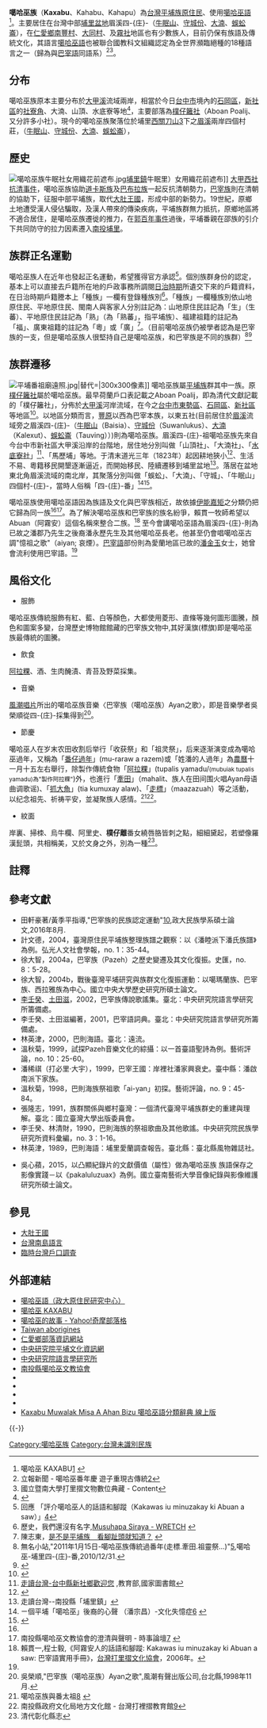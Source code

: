 {{Infobox_Taiwanese_aborigine
| group = 噶哈巫族
| image = Weaving indigenous Kaxabu man.jpg
| caption = 織布中的當代噶哈巫族男子
| population = 約600人
| region = [[台灣|台灣]]中部[[臺中市|臺中市]][[豐原區|豐原區]]、[[新社區|新社區]]、[[石岡區|石岡區]]、[[東勢區|東勢區]]、[[南投縣|南投縣]][[埔里鎮|埔里鎮]]、[[仁愛鄉|仁愛鄉]]等地區。
             （現今主要居住地以埔里眉溪四庄-牛眠.守城.大湳.蜈蚣崙為主。）
| languages = [[噶哈巫語|噶哈巫語]]<BR>[[漢語|漢語]]（[[臺灣話|臺灣閩南語]]、[[中華民國國語|中華民國國語]]）
| religions = [[臺灣原住民族泛靈信仰|臺灣原住民族泛靈信仰]]
| related =*和「[[巴宰族|巴宰族]]」在語言上有親緣關係
*和其他「[[台灣原住民|台灣原住民]]」都屬於「[[台灣南島民族|台灣南島民族]]」
*和島嶼[[東南亞|東南亞]]、非洲[[馬達加斯加島|馬達加斯加島]]、以及大洋洲[[密克羅尼西亞|密克羅尼西亞]]、[[美拉尼西亞|美拉尼西亞]]、[[波里尼西亞|波里尼西亞]]的「[[南島民族|南島民族]]」相關
}}

'''噶哈巫族'''（'''Kaxabu'''、Kahabu、Kahapu）為[[台灣|台灣]][[平埔族|平埔族]][[台灣原住民|原住民]]、使用[[噶哈巫語|噶哈巫語]]<ref>噶哈巫 KAXABU[http://www.kahabu.url.tw/kahabu/index.htm] {{Wayback|url=http://www.kahabu.url.tw/kahabu/index.htm |date=20160304061333 }}</ref>。主要居住在台灣中部[[埔里盆地|埔里盆地]]眉溪四-{庄}-（[[牛眠山|牛眠山]]、[[守城份|守城份]]、[[大湳|大湳]]、[[蜈蚣崙|蜈蚣崙]]），在[[仁愛鄉|仁愛鄉]][[南豐村|南豐村]]、[[大同村|大同村]]、及[[霧社|霧社]]地區也有少數族人，目前仍保有族語及傳統文化，其語言[[噶哈巫語|噶哈巫語]]也被聯合國教科文組織認定為全世界瀕臨絕種的18種語言之一（歸為與[[巴宰語|巴宰語]]同語系）<ref name=kaxapeople>立報新聞 - 噶哈巫番年慶 遊子重現古傳統[http://www.lihpao.com/news/in_p1.php?art_id=26501]{{dead link|date=2017年12月 |bot=InternetArchiveBot |fix-attempted=yes }}</ref><ref>國立暨南大學打里摺文物數位典藏 - Content{{cite web |url=http://163.22.14.153/~ta_ri_tsi/nuke/modules.php?name=Content&pa=showpage&pid=11 |title=存档副本 |accessdate=2009-02-25 |deadurl=yes |archiveurl=https://archive.is/20120630204717/http://163.22.14.153/~ta_ri_tsi/nuke/modules.php?name=Content&pa=showpage&pid=11 |archivedate=2012-06-30 }}</ref>。

==分布==
噶哈巫族原本主要分布於[[大甲溪|大甲溪]]流域兩岸，相當於今日[[台中市|台中市]]境內的[[石岡區|石岡區]]，[[新社區|新社區]]的[[社寮角|社寮角]]、大湳、山頂、水底寮等地<ref>{{cite journal |author1=吳心蘋 |title=以凸顯紀錄片的文獻價值（屬性）做為噶哈巫族 族語保存之影像實踐－以《pakaluluzuax》為例 |date=2015 |page=3}}</ref>，主要部落為[[樸仔籬社|樸仔籬社]]（Aboan Poalij、又分許多小社）。現今的噶哈巫族聚落位於埔里[[西關刀山|西關刀山]][http://tw.myblog.yahoo.com/panyulin0714/article?mid=16792&next=16784&l=f&fid=223]{{Wayback|url=http://tw.myblog.yahoo.com/panyulin0714/article?mid=16792&next=16784&l=f&fid=223 |date=20190610115423 }}下之[[眉溪|眉溪]]兩岸四個村莊，（[[牛眠山|牛眠山]]、[[守城份|守城份]]、[[大湳|大湳]]、[[蜈蚣崙|蜈蚣崙]]），

==歷史==
[[File:噶哈巫族牛眠社女用織花前遮布.jpg|thumb]][[埔里鎮|埔里鎮]]牛眠里）女用織花前遮布]]
[[大甲西社抗清事件|大甲西社抗清事件]]，噶哈巫族協助[[道卡斯族|道卡斯族]]及[[巴布拉族|巴布拉族]]一起反抗清朝勢力，[[巴宰族|巴宰族]]則在清朝的協助下，征服中部平埔族，取代[[大肚王國|大肚王國]]，形成中部的新勢力。19世紀，原鄉土地遭受漢人侵佔騙取，及漢人帶來的傳染疾病，平埔族群無力抵抗，原鄉地區將不適合居住，是噶哈巫族遷徙的推力，在[[郭百年事件|郭百年事件]]過後，平埔番親在邵族的引介下共同防守的拉力因素遷入[[南投縣|南投]][[埔里鎮|埔里]]。

==族群正名運動==
噶哈巫族人在近年也發起正名運動，希望獲得官方承認<ref>回應 「評介噶哈巫人的話語和腳蹤（Kakawas iu minuzakay ki Abuan a saw）」[http://webcache.googleusercontent.com/search?q=cache:3oN6PJ2Fj4oJ:www.jolan.idv.tw/media/ethniccrossing/20070815%E5%AF%AB%E7%B5%A6%E7%B0%A1%E8%80%81%E5%B8%AB%E7%9A%84%E5%96%84%E6%84%8F%E5%9B%9E%E6%87%89.doc+%E5%99%B6%E5%93%88%E5%B7%AB%E6%96%87%E6%95%99%E5%8D%94%E6%9C%83&hl=zh-TW&ct=clnk&cd=54&gl=tw]</ref>。個別族群身份的認定，基本上可以直接去戶籍所在地的戶政事務所調閱[[台灣日治時期|日治時期]]所遺交下來的戶籍資料，在日治時期戶籍謄本上「種族」一欄有登錄種族別<ref>歷史，我們還沒有名字,[http://www.wretch.cc/blog/Musuhapa Musuhapa Siraya - WRETCH] {{Wayback|url=http://www.wretch.cc/blog/Musuhapa |date=20110320053950 }}</ref>。「種族」一欄種族別依山地原住民、平地原住民、閩南人與客家人分別註記為：山地原住民註記為「生」（生蕃）、平地原住民註記為「熟」（為「熟蕃」，指平埔族）、福建祖籍的註記為「福」、廣東祖籍的註記為「粵」或「廣」<ref>陳志東，[http://www.nownews.com/2008/03/04/11468-2239982.htm 是不是平埔族　看腳趾頭就知道？] {{Wayback|url=http://www.nownews.com/2008/03/04/11468-2239982.htm |date=20131022132914 }}</ref>。（目前噶哈巫族仍被學者認為是巴宰族的一支，但是噶哈巫族人很堅持自己是噶哈巫族，和巴宰族是不同的族群）<ref>無名小站,"2011年1月15日-噶哈巫族傳統過番年(走標.牽田.祖靈祭...)"[http://www.wretch.cc/blog/chhaoz/27151179],噶哈巫-埔里四-{庄}-番,2010/12/31.</ref><ref name=":0">{{Cite news|url=https://www.matataiwan.com/2016/12/04/921-earthquake-kaxabu-pepo-indigenous/|title=平埔語言都沒了？──921地震，竟震出這群語言都還活得好好的原住民族|author=|date=2016-12-04|work=|newspaper=Mata Taiwan|accessdate=2017-10-29|language=|archive-date=2020-11-27|archive-url=https://web.archive.org/web/20201127110758/https://www.matataiwan.com/2016/12/04/921-earthquake-kaxabu-pepo-indigenous/|dead-url=no}}</ref>

==族群遷移==
[[File:平埔番祖廟遠照.jpg|thumb]]|替代=|300x300像素]]
噶哈巫族屬[[平埔族|平埔族]]群其中一族。原[[樸仔籬社|樸仔籬社]]屬於噶哈巫族。最早荷蘭戶口表記載之Aboan Poalij，即為清代文獻記載的「樸仔籬社」，分佈於[[大甲溪|大甲溪]]河岸流域，在今之[[臺中市|台中市]][[東勢區|東勢區]]、[[石岡區|石岡區]]、[[新社區|新社區]]等地區<ref>{{Cite news|url=http://tw.myblog.yahoo.com/saisiyat-saywalovavay/article?mid=1230&prev=1979&next=1188&l=f&fid=6|title=文化視野：平埔噶哈巫族的來源 - SaySiyat（原住民-賽夏族）的小孩-風wa:on|author=|date=2012-07-20|work=|newspaper=Yahoo!奇摩部落格|accessdate=2017-10-29|deadurl=yes|archiveurl=https://archive.is/20120720023441/http://tw.myblog.yahoo.com/saisiyat-saywalovavay/article?mid=1230&prev=1979&next=1188&l=f&fid=6|archivedate=2012-07-20}}</ref>。以地區分類而言，[[豐原區|豐原]]以西為巴宰本族，以東五社(目前居住於[[眉溪|眉溪]]流域旁之眉溪四-{庄}-（[[牛眠山|牛眠山]]（Baisia）、[[守城份|守城份]]（Suwanlukus）、[[大湳|大湳]]（Kalexut）、[[蜈蚣崙|蜈蚣崙]]（Tauving））)則為噶哈巫族。眉溪四-{庄}-祖噶哈巫族先來自今台中市新社區大甲溪沿岸的台階地，居住地分別叫做「山頂社」、「大湳社」、「[[水底寮社|水底寮社]]」<ref>[http://readtw.ncl.edu.tw/readtw/town_html/10006/1000611/1000611_main_a_001.htm 走讀台灣-台中縣新社鄉歡迎您] {{Wayback|url=http://readtw.ncl.edu.tw/readtw/town_html/10006/1000611/1000611_main_a_001.htm |date=20090428112935 }},教育部,國家圖書館</ref>、「馬歷埔」等地。于清末道光三年（1823年）起因耕地狹小<ref>{{Cite web |url=http://blog.yam.com/personal/article/10681202 |title=紅樓‧夢東華: 卲族與平埔族 - yam天空部落 |accessdate=2009-02-28 |archive-date=2009-08-01 |archive-url=https://web.archive.org/web/20090801091951/http://blog.yam.com/personal/article/10681202 |dead-url=yes }}</ref>、生活不易、粵籍移民開墾逐漸逼近，而開始移民、陸續遷移到埔里盆地<ref>走讀台灣--南投縣「埔里鎮」{{cite web |url=http://readtw.ncl.edu.tw/readtw/town_html/10008/1000802/data10.htm |title=存档副本 |accessdate=2011-01-17 |deadurl=yes |archiveurl=https://web.archive.org/web/20090201083440/http://readtw.ncl.edu.tw/readtw/town_html/10008/1000802/data10.htm |archivedate=2009-02-01 }}</ref>。落居在盆地東北角眉溪流域的南北岸，其聚落分別叫做「蜈蚣」、「大湳」、「守城」、「牛眠山」四個村-{庄}-，當時人俗稱「四-{庄}-番」<ref>ㄧ個平埔「噶哈巫」後裔的心聲 （潘宗昌）-文化失憶症[http://blog.sina.com.tw/kahabu/article.php?pbgid=71690&entryid=585559] {{Wayback|url=http://blog.sina.com.tw/kahabu/article.php?pbgid=71690&entryid=585559 |date=20190609065510 }}</ref><ref>{{Cite web|title=尋找噶哈巫 埔里守城社區踏查 – 中興大學鹿鳴文化資產中心|url=https://deer.nchu.edu.tw/%e5%b0%8b%e6%89%be%e5%99%b6%e5%93%88%e5%b7%ab-%e5%9f%94%e9%87%8c%e5%ae%88%e5%9f%8e%e7%a4%be%e5%8d%80%e8%b8%8f%e6%9f%a5/|access-date=2021-08-12|language=zh-TW|archive-date=2021-08-12|archive-url=https://web.archive.org/web/20210812023214/https://deer.nchu.edu.tw/%E5%B0%8B%E6%89%BE%E5%99%B6%E5%93%88%E5%B7%AB-%E5%9F%94%E9%87%8C%E5%AE%88%E5%9F%8E%E7%A4%BE%E5%8D%80%E8%B8%8F%E6%9F%A5/|dead-url=no}}</ref>。

噶哈巫族使用噶哈巫語因為族語及文化與巴宰族相近，故依據[[伊能嘉矩|伊能嘉矩]]之分類仍把它歸為同一族<ref name=kaxapeople/><ref>南投縣噶哈巫文教協會的澄清與聲明 - 時事論壇[http://city.udn.com/2976/2401647?tpno=0&cate_no=52524] {{Wayback|url=http://city.udn.com/2976/2401647?tpno=0&cate_no=52524 |date=20190605110403 }}</ref>。為了解決噶哈巫族和巴宰族的族名紛爭，賴貫一牧師希望以Abuan（阿霧安）這個名稱來整合二族。<ref>賴貫一,程士毅,《阿霧安人的話語和腳蹤: Kakawas iu minuzakay ki Abuan a saw: 巴宰語實用手冊》，[[台灣打里摺文化協會|台灣打里摺文化協會]]，2006年。{{zh}}{{uun icon}}</ref> 至今會講噶哈巫語為眉溪四-{庄}-則為已故之潘郡乃先生之後裔潘永歷先生及其他噶哈巫長老。他甚至仍會唱噶哈巫古調"憶祖之歌"（aiyan; 哀煙）。[[巴宰語|巴宰語]]部份則為愛蘭地區已故的[[潘金玉|潘金玉]]女士，她曾會流利使用巴宰語。<ref name=":0" />

==風俗文化==

*服飾
噶哈巫族傳統服飾有紅、藍、白等顏色，大都使用菱形、直條等幾何圖形圖騰，顏色和圖案多變，台灣歷史博物館館藏的巴宰族文物中,其好漢旗(標旗)即是噶哈巫族最傳統的圖騰。
*飲食
[[阿拉粿|阿拉粿]]、酒、生肉醃漬、青苔及野菜採集。
*音樂
[[風潮唱片|風潮唱片]]所出的噶哈巫族音樂〈巴宰族（噶哈巫族）Ayan之歌〉，即是音樂學者吳榮順從四-{庄}-採集得到<ref>吳榮順,"巴宰族（噶哈巫族）Ayan之歌",風潮有聲出版公司,台北縣,1998年11月.</ref>。
*節慶
噶哈巫人在岁末农田收割后举行「收获祭」和「祖灵祭」，后来逐渐演变成為噶哈巫過年，又稱為「[[番仔過年|番仔過年]]」(mu-raraw a razem)或「姓潘的人過年」為[[農曆|農曆]]十一月十五左右舉行，除製作傳統食物「[[阿拉粿|阿拉粿]]」(tupalis yamadu/<small>(mubuiak tupalis yamadu)為"製作阿拉粿"</small>)外，也進行「[[牽田|牽田]]」（mahalit、族人在田间围火唱Ayan母语曲调歌谣)、「[[抓大魚|抓大魚]]」(tia kumuxay alaw)、「[[走標|走標]]」（maazazuah）等之活動，以纪念祖先、祈祷平安，並凝聚族人感情。<ref>噶哈巫族與番太祖[http://www4.tcgs.tc.edu.tw/lib/network/history.htm] {{Wayback|url=http://www4.tcgs.tc.edu.tw/lib/network/history.htm |date=20160304094657 }}</ref><ref>南投縣政府文化局地方文化館 - 台灣打裡摺教育館[http://old.nthcc.gov.tw/nthcc/m023.html]{{dead link|date=2017年12月 |bot=InternetArchiveBot |fix-attempted=yes }}</ref>。
*紋面
岸裏、掃栜、烏牛欄、阿里史、'''樸仔離'''番女繞唇胳皆刺之點，細細黛起，若塑像羅漢髭頭，共相稱美，又於文身之外，別為一種<ref>清代彰化縣志</ref>。

==註釋==
{{reflist|2}}

==參考文獻==
{{refbegin|2}}
*田軒豪著/黃季平指導,"巴宰族的民族認定運動"[https://nccur.lib.nccu.edu.tw/bitstream/140.119/100522/1/007201.pdf]{{Wayback|url=https://nccur.lib.nccu.edu.tw/bitstream/140.119/100522/1/007201.pdf |date=20170202060740 }},政大民族學系碩士論文,2016年8月.
*計文德，2004，臺灣原住民平埔族整理族譜之觀察：以《潘睦派下潘氏族譜》為例。弘光人文社會學報，no. 1：35-44。
*徐大智，2004a，巴宰族（Pazeh）之歷史變遷及其文化復振。史匯，no. 8：5-28。
*徐大智，2004b，戰後臺灣平埔研究與族群文化復振運動：以噶瑪蘭族、巴宰族、西拉雅族為中心。國立中央大學歷史研究所碩士論文。
*[[李壬癸|李壬癸]]、[[土田滋|土田滋]]，2002，巴宰族傳說歌謠集。臺北：中央研究院語言學研究所籌備處。
*李壬癸、土田滋編著，2001，巴宰語詞典。臺北：中央研究院語言學研究所籌備處。
*林英津，2000，巴則海語。臺北：遠流。
*溫秋菊，1999，試探Pazeh音樂文化的綜攝：以一首臺語聖詩為例。藝術評論，no. 10：25-60。
*潘稀祺（打必里‧大宇），1999，巴宰王國：岸裡社潘家興衰史。臺中縣：潘啟南派下家族。
*溫秋菊，1998，巴則海族祭祖歌「ai-yan」初探。藝術評論，no. 9：45-84。
*張隆志，1991，族群關係與鄉村臺灣：一個清代臺灣平埔族群史的重建與理解。臺北：國立臺灣大學出版委員會。
*李壬癸、林清財，1990，巴則海族的祭祖歌曲及其他歌謠。中央研究院民族學研究所資料彙編，no. 3：1-16。
*林英津，1989，巴則海語：埔里愛蘭調查報告。臺北縣：臺北縣風物雜誌社。
{{refend}}
*吳心蘋，2015，以凸顯紀錄片的文獻價值（屬性）做為噶哈巫族 族語保存之影像實踐－以《pakaluluzuax》為例。國立臺南藝術大學音像紀錄與影像維護研究所碩士論文。

==參見==
*[[大肚王國|大肚王國]]
*[[台灣南島語言|台灣南島語言]]
*[[臨時台灣戶口調査|臨時台灣戶口調査]]

==外部連結==
{{div col|cols=2}}
*[https://web.archive.org/web/20090305005558/http://www.alcd.nccu.edu.tw/classroom/downbook-m.html 噶哈巫語（政大原住民研究中心）]
*[http://www.kahabu.url.tw/kahabu/index.htm 噶哈巫 KAXABU]{{Wayback|url=http://www.kahabu.url.tw/kahabu/index.htm |date=20160304061333 }}
*[https://web.archive.org/web/20091001235200/http://tw.myblog.yahoo.com/k545@kimo.com/ 噶哈巫的故事 - Yahoo!奇摩部落格]
*[http://www.tacp.gov.tw/home01.aspx?ID=1 Taiwan aborigines]{{Wayback|url=http://www.tacp.gov.tw/home01.aspx?ID=1 |date=20201127020046 }}
*[https://web.archive.org/web/20080420070629/http://www.renai.gov.tw/aborigines/other_kahabu.htm 仁愛鄉部落資訊網站]
*[https://web.archive.org/web/20140819090346/http://www.ianthro.tw/ 中央研究院平埔文化資訊網]
*[https://web.archive.org/web/20070205024307/http://www.ling.sinica.edu.tw/index-2.html 中央研究院語言學研究所]
*[http://www.kahabu.url.tw/ 南投縣噶哈巫文教協會]{{Wayback|url=http://www.kahabu.url.tw/ |date=20190605102631 }}
*{{facebook|kaxabu/|埔里四庄番-噶哈巫族}}
*{{youtube|xXsGOfiiiEY|噶哈巫與巴宰族之差異}}
*{{youtube|0kcLfWFToV0|找回巴宰語}}
*{{youtube|7J7BpjUYhks|牛眠山的噶哈巫}}
*[https://kaxabu.意傳.台灣 Kaxabu Muwalak Misa A Ahan Bizu 噶哈巫語分類辭典 線上版]{{Dead link|date=2019年12月 |bot=InternetArchiveBot |fix-attempted=yes }}
{{div col end}}
{{-}}
{{Navboxes
|list=
{{Taiwanese aborigine}}
{{臺灣主要族群}}
}}
{{大肚王國}}

[[Category:噶哈巫族|Category:噶哈巫族]]
[[Category:台灣未識別民族|Category:台灣未識別民族]]